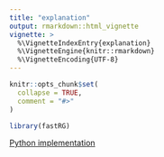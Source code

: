 ```yaml
---
title: "explanation"
output: rmarkdown::html_vignette
vignette: >
  %\VignetteIndexEntry{explanation}
  %\VignetteEngine{knitr::rmarkdown}
  %\VignetteEncoding{UTF-8}
---
```


```r
knitr::opts_chunk$set(
  collapse = TRUE,
  comment = "#>"
)
```

```r
library(fastRG)
```

[Python implementation](https://github.com/yunjhongwu/matrix-routines/blob/master/fastRG.py)
